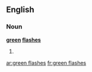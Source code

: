 ==English==

===Noun===
'''[[green]] [[flash]]es'''

# {{plural of|green flash}}

[[ar:green flashes]]
[[fr:green flashes]]